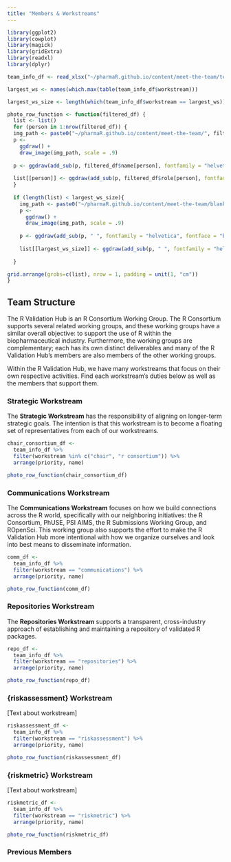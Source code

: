 ```yaml
---
title: "Members & Workstreams"
---
```


```r
library(ggplot2)
library(cowplot)
library(magick)
library(gridExtra)
library(readxl)
library(dplyr)
```

```r
team_info_df <- read_xlsx("~/pharmaR.github.io/content/meet-the-team/teaminfo.xlsx")

largest_ws <- names(which.max(table(team_info_df$workstream)))

largest_ws_size <- length(which(team_info_df$workstream == largest_ws))
```

```r
photo_row_function <- function(filtered_df) {
  list <- list()
  for (person in 1:nrow(filtered_df)) {
  img_path <- paste0("~/pharmaR.github.io/content/meet-the-team/", filtered_df$photo_file_name[person])  
  p <- 
    ggdraw() + 
    draw_image(img_path, scale = .9)
  
  p <- ggdraw(add_sub(p, filtered_df$name[person], fontfamily = "helvetica", fontface = "bold", size = 10))
  
  list[[person]] <- ggdraw(add_sub(p, filtered_df$role[person], fontfamily = "helvetica", size = 10))
  }
  
  if (length(list) < largest_ws_size){
    img_path <- paste0("~/pharmaR.github.io/content/meet-the-team/blank.jpg")
    p <- 
      ggdraw() + 
      draw_image(img_path, scale = .9)
    
    p <- ggdraw(add_sub(p, " ", fontfamily = "helvetica", fontface = "bold", size = 10))
    
    list[[largest_ws_size]] <- ggdraw(add_sub(p, " ", fontfamily = "helvetica", size = 10))
    
  }

grid.arrange(grobs=c(list), nrow = 1, padding = unit(1, "cm"))
}
```

## Team Structure

The R Validation Hub is an R Consortium Working Group. The R Consortium supports several related working groups, and these working groups have a similar overall objective: to support the use of R within the biopharmaceutical industry. Furthermore, the working groups are complementary; each has its own distinct deliverables and many of the R Validation Hub's members are also members of the other working groups.

Within the R Validation Hub, we have many workstreams that focus on their own respective activities. Find each workstream's duties below as well as the members that support them.

### Strategic Workstream

The **Strategic Workstream** has the responsibility of aligning on longer-term strategic goals. The intention is that this workstream is to become a floating set of representatives from each of our workstreams.

```r
chair_consortium_df <-
  team_info_df %>%
  filter(workstream %in% c("chair", "r consortium")) %>%
  arrange(priority, name)

photo_row_function(chair_consortium_df)
```

### Communications Workstream

The **Communications Workstream** focuses on how we build connections across the R world, specifically with our neighboring initiatives: the R Consortium, PhUSE, PSI AIMS, the R Submissions Working Group, and ROpenSci. This working group also supports the effort to make the R Validation Hub more intentional with how we organize ourselves and look into best means to disseminate information.

```r
comm_df <-
  team_info_df %>%
  filter(workstream == "communications") %>%
  arrange(priority, name)

photo_row_function(comm_df)
```

### Repositories Workstream

The **Repositories Workstream** supports a transparent, cross-industry approach of establishing and maintaining a repository of validated R packages.

```r
repo_df <-
  team_info_df %>%
  filter(workstream == "repositories") %>%
  arrange(priority, name)

photo_row_function(repo_df)
```

### {riskassessment} Workstream

[Text about workstream]

```r
riskassessment_df <-
  team_info_df %>%
  filter(workstream == "riskassessment") %>%
  arrange(priority, name)

photo_row_function(riskassessment_df)
```

### {riskmetric} Workstream

[Text about workstream]

```r
riskmetric_df <-
  team_info_df %>%
  filter(workstream == "riskmetric") %>%
  arrange(priority, name)

photo_row_function(riskmetric_df)
```

### Previous Members
